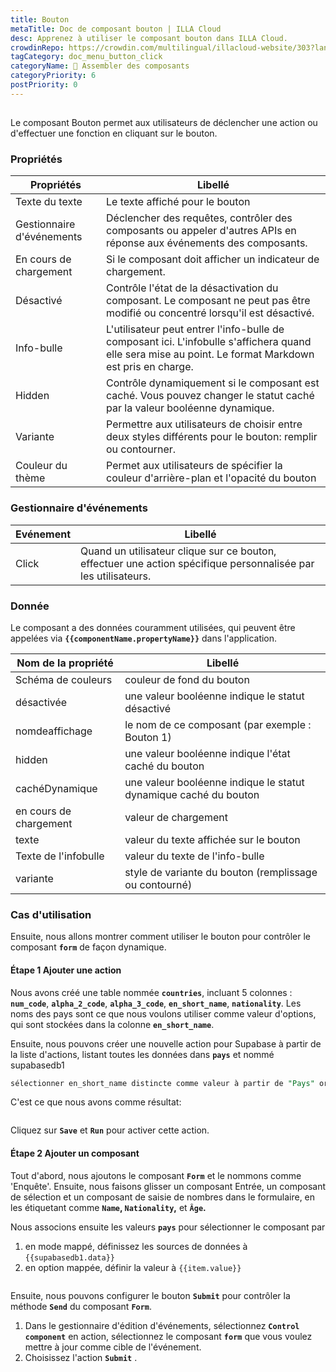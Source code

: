 ```yaml
---
title: Bouton
metaTitle: Doc de composant bouton | ILLA Cloud
desc: Apprenez à utiliser le composant bouton dans ILLA Cloud.
crowdinRepo: https://crowdin.com/multilingual/illacloud-website/303?languages=fr&filter=basic&value=0
tagCategory: doc_menu_button_click
categoryName: 🧬 Assembler des composants
categoryPriority: 6
postPriority: 0
---
```


## <h2 hidden>Qu'est-ce que le Bouton ?</h2>

Le composant Bouton permet aux utilisateurs de déclencher une action ou d'effectuer une fonction en cliquant sur le bouton. 

### Propriétés

| Propriétés                | Libellé                                                                                                                                                |
| ------------------------- | ------------------------------------------------------------------------------------------------------------------------------------------------------ |
| Texte du texte            | Le texte affiché pour le bouton                                                                                                                        |
| Gestionnaire d'événements | Déclencher des requêtes, contrôler des composants ou appeler d'autres APIs en réponse aux événements des composants.                                   |
| En cours de chargement    | Si le composant doit afficher un indicateur de chargement.                                                                                             |
| Désactivé                 | Contrôle l'état de la désactivation du composant. Le composant ne peut pas être modifié ou concentré lorsqu'il est désactivé.                          |
| Info-bulle                | L'utilisateur peut entrer l'info-bulle de composant ici. L'infobulle s'affichera quand elle sera mise au point. Le format Markdown est pris en charge. |
| Hidden                    | Contrôle dynamiquement si le composant est caché. Vous pouvez changer le statut caché par la valeur booléenne dynamique.                               |
| Variante                  | Permettre aux utilisateurs de choisir entre deux styles différents pour le bouton: remplir ou contourner.                                              |
| Couleur du thème          | Permet aux utilisateurs de spécifier la couleur d'arrière-plan et l'opacité du bouton                                                                  |

### Gestionnaire d'événements

| Evénement | Libellé                                                                                                        |
| --------- | -------------------------------------------------------------------------------------------------------------- |
| Click     | Quand un utilisateur clique sur ce bouton, effectuer une action spécifique personnalisée par les utilisateurs. |

### Donnée

Le composant a des données couramment utilisées, qui peuvent être appelées via **`{{componentName.propertyName}}`** dans l'application.

| Nom de la propriété    | Libellé                                                          |
| ---------------------- | ---------------------------------------------------------------- |
| Schéma de couleurs     | couleur de fond du bouton                                        |
| désactivée             | une valeur booléenne indique le statut désactivé                 |
| nomdeaffichage         | le nom de ce composant (par exemple : Bouton 1)                  |
| hidden                 | une valeur booléenne indique l'état caché du bouton              |
| cachéDynamique         | une valeur booléenne indique le statut dynamique caché du bouton |
| en cours de chargement | valeur de chargement                                             |
| texte                  | valeur du texte affichée sur le bouton                           |
| Texte de l'infobulle   | valeur du texte de l'info-bulle                                  |
| variante               | style de variante du bouton (remplissage ou contourné)           |

### Cas d'utilisation

Ensuite, nous allons montrer comment utiliser le bouton pour contrôler le composant **`form`** de façon dynamique. 

#### Étape 1 Ajouter une action

Nous avons créé une table nommée **`countries`**, incluant 5 colonnes : **`num_code`**, **`alpha_2_code`**, **`alpha_3_code`**, **`en_short_name`**, **`nationality`**. Les noms des pays sont ce que nous voulons utiliser comme valeur d'options, qui sont stockées dans la colonne **`en_short_name`**.

Ensuite, nous pouvons créer une nouvelle action pour Supabase à partir de la liste d'actions, listant toutes les données dans **`pays`** et nommé supabasedb1 

```sql
sélectionner en_short_name distincte comme valeur à partir de "Pays" ordonner par valeur;
```

C'est ce que nous avons comme résultat:

<img src='https://cdn.illacloud.com/official-website/img/docs/countries.png' alt='' />

Cliquez sur **`Save`** et **`Run`** pour activer cette action.

#### Étape 2 Ajouter un composant

Tout d'abord, nous ajoutons le composant **`Form`** et le nommons comme 'Enquête'. Ensuite, nous faisons glisser un composant Entrée, un composant de sélection et un composant de saisie de nombres dans le formulaire, en les étiquetant comme **`Name`, `Nationality`,** et **`Âge`.**

Nous associons ensuite les valeurs **`pays`** pour sélectionner le composant par 

1.  en mode mappé, définissez les sources de données à `{{supabasedb1.data}}` 
2.  en option mappée, définir la valeur à `{{item.value}}`

<img src='https://cdn.illacloud.com/official-website/img/docs/button1.png' alt='' />

Ensuite, nous pouvons configurer le bouton **`Submit`** pour contrôler la méthode **`Send`** du composant **`Form`**. 

1.  Dans le gestionnaire d'édition d'événements, sélectionnez **`Control component`** en action, sélectionnez le composant **`form`** que vous voulez mettre à jour comme cible de l'événement.
2.  Choisissez l'action **`Submit`** . 

<img src='https://cdn.illacloud.com/official-website/img/docs/countries2.png' alt='' />
